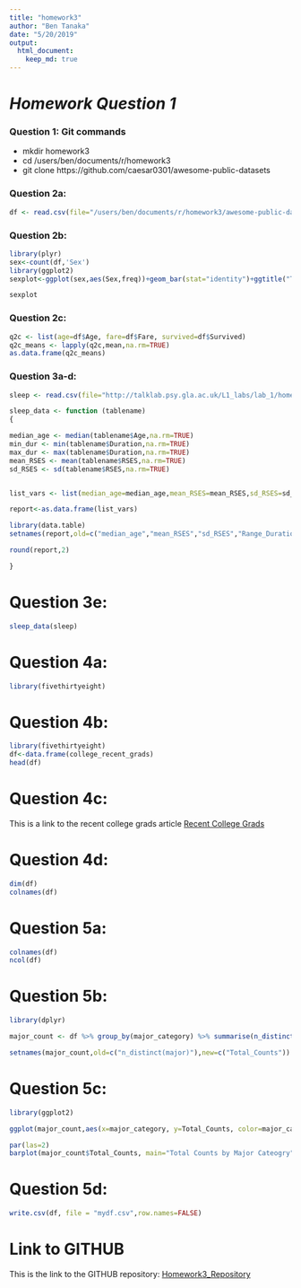 ```yaml
---
title: "homework3"
author: "Ben Tanaka"
date: "5/20/2019"
output: 
  html_document:
    keep_md: true
---
```


# *Homework Question 1*
### Question 1:  Git commands
* mkdir homework3
* cd /users/ben/documents/r/homework3
* git clone https://github.com/caesar0301/awesome-public-datasets


### Question 2a:
```r
df <- read.csv(file="/users/ben/documents/r/homework3/awesome-public-datasets/datasets/titanic.csv",header=TRUE,sep=",")

```

### Question 2b:
```r
library(plyr)
sex<-count(df,'Sex')
library(ggplot2)
sexplot<-ggplot(sex,aes(Sex,freq))+geom_bar(stat="identity")+ggtitle("Total Passengers by Sex")+xlab("Gender")+ylab("Total Counts")

sexplot

```

### Question 2c:
```r
q2c <- list(age=df$Age, fare=df$Fare, survived=df$Survived)
q2c_means <- lapply(q2c,mean,na.rm=TRUE)
as.data.frame(q2c_means)

```

### Question 3a-d:
```r
sleep <- read.csv(file="http://talklab.psy.gla.ac.uk/L1_labs/lab_1/homework/sleep_data_01.csv", header=TRUE,sep=",")

sleep_data <- function (tablename)
{

median_age <- median(tablename$Age,na.rm=TRUE)
min_dur <- min(tablename$Duration,na.rm=TRUE)
max_dur <- max(tablename$Duration,na.rm=TRUE)
mean_RSES <- mean(tablename$RSES,na.rm=TRUE)
sd_RSES <- sd(tablename$RSES,na.rm=TRUE)


list_vars <- list(median_age=median_age,mean_RSES=mean_RSES,sd_RSES=sd_RSES/5,Range_Duration=max_dur-min_dur)

report<-as.data.frame(list_vars)

library(data.table)
setnames(report,old=c("median_age","mean_RSES","sd_RSES","Range_Duration"),new=c("MedianAge","SelfEsteem","SE_SD","DurationRange"))

round(report,2)

}
```

# Question 3e:
```r
sleep_data(sleep)
```

# Question 4a:
```r
library(fivethirtyeight)
```

# Question 4b:
```r
library(fivethirtyeight)
df<-data.frame(college_recent_grads)
head(df)

```

# Question 4c:


This is a link to the recent college grads article [Recent College Grads](http://fivethirtyeight.com/features/the-economic-guide-to-picking-a-college-major/)



# Question 4d:
```r
dim(df)
colnames(df)

```


# Question 5a:
```r
colnames(df)
ncol(df)

```

# Question 5b:
```r
library(dplyr)

major_count <- df %>% group_by(major_category) %>% summarise(n_distinct(major))

setnames(major_count,old=c("n_distinct(major)"),new=c("Total_Counts"))

```

# Question 5c:
```r
library(ggplot2)

ggplot(major_count,aes(x=major_category, y=Total_Counts, color=major_category)) + geom_bar (stat="identity") + theme(axis.text.x=element_text(angle=90,hjust=1)) + coord_flip()

par(las=2)
barplot(major_count$Total_Counts, main="Total Counts by Major Cateogry",names.arg=major_count$major_category, horiz=TRUE,xlab="Major Category", ylab="Total Counts", col = "darkblue")

```

# Question 5d:
```r
write.csv(df, file = "mydf.csv",row.names=FALSE)
```

# Link to GITHUB
This is the link to the GITHUB repository:  [Homework3_Repository](https://github.com/bendexter/SMU-MSDS-Homework/tree/Homework3)
